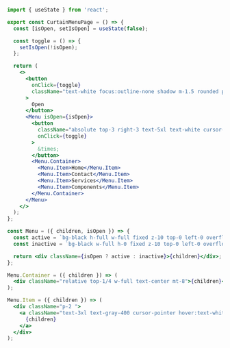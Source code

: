 ```jsx
import { useState } from 'react';

export const CurtainMenuPage = () => {
  const [isOpen, setIsOpen] = useState(false);

  const toggle = () => {
    setIsOpen(!isOpen);
  };

  return (
    <>
      <button
        onClick={toggle}
        className="text-white focus:outline-none shadow m-1.5 rounded px-6 py-2 font-medium transition ease-in duration-200 bg-indigo-900"
      >
        Open
      </button>
      <Menu isOpen={isOpen}>
        <button
          className="absolute top-3 right-3 text-5xl text-white cursor-pointer"
          onClick={toggle}
        >
          &times;
        </button>
        <Menu.Container>
          <Menu.Item>Home</Menu.Item>
          <Menu.Item>Contact</Menu.Item>
          <Menu.Item>Services</Menu.Item>
          <Menu.Item>Components</Menu.Item>
        </Menu.Container>
      </Menu>
    </>
  );
};

const Menu = ({ children, isOpen }) => {
  const active = `bg-black h-full w-full fixed z-10 top-0 left-0 overflow-x-hidden md:overflow-hidden transition-all duration-500`;
  const inactive = `bg-black w-full h-0 fixed z-10 top-0 left-0 overflow-x-hidden md:overflow-hidden transition-all duration-500 `;

  return <div className={isOpen ? active : inactive}>{children}</div>;
};

Menu.Container = ({ children }) => (
  <div className="relative top-1/4 w-full text-center mt-8">{children}</div>
);

Menu.Item = ({ children }) => (
  <div className="p-2 ">
    <a className="text-3xl text-gray-400 cursor-pointer hover:text-white">
      {children}
    </a>
  </div>
);
```
